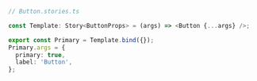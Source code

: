 ```ts
// Button.stories.ts

const Template: Story<ButtonProps> = (args) => <Button {...args} />;

export const Primary = Template.bind({});
Primary.args = {
  primary: true,
  label: 'Button',
};
```